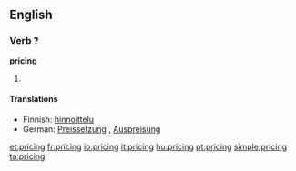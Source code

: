 ==English==

===Verb ? ===
'''pricing'''

# {{present participle of|price}}

====Translations====
* Finnish: [[hinnoittelu]]
* German: [[Preissetzung]] {{f}}, [[Auspreisung]] {{f}}

[[et:pricing]]
[[fr:pricing]]
[[io:pricing]]
[[it:pricing]]
[[hu:pricing]]
[[pt:pricing]]
[[simple:pricing]]
[[ta:pricing]]
